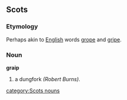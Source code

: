 ==Scots==

===Etymology===
Perhaps akin to [[English]] words [[grope]] and [[gripe]].

===Noun===
'''graip'''

# a dungfork ''(Robert Burns)''.

[[category:Scots nouns]]